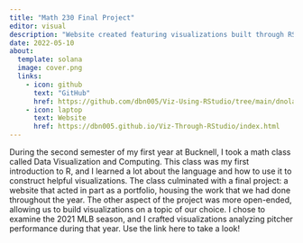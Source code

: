 ```yaml
---
title: "Math 230 Final Project"
editor: visual
description: "Website created featuring visualizations built through RStudio."
date: 2022-05-10
about: 
  template: solana
  image: cover.png
  links: 
    - icon: github
      text: "GitHub"
      href: https://github.com/dbn005/Viz-Using-RStudio/tree/main/dnolan_website_2.0
    - icon: laptop
      text: Website
      href: https://dbn005.github.io/Viz-Through-RStudio/index.html
---
```


During the second semester of my first year at Bucknell, I took a math class called Data Visualization and Computing.  This class was my first introduction to R, and I learned a lot about the language and how to use it to construct helpful visualizations.  The class culminated with a final project: a website that acted in part as a portfolio, housing the work that we had done throughout the year.  The other aspect of the project was more open-ended, allowing us to build visualizations on a topic of our choice.  I chose to examine the 2021 MLB season, and I crafted visualizations analyzing pitcher performance during that year.  Use the link here to take a look!